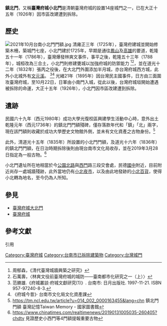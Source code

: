 {{tw monument
|name=臺灣府城小北門及鎮北門門額
|formername=
|image=臺灣府城小北門門額 (1835).jpg
|imagename=現存於臺南市文化局，道光15年（1835年）所立小北門門額
|othername=小北門門額、鎮北門門額
|formalname=
|level= 一般古物
|class=古物
|time=清[[雍正|雍正]]三年（1725年）
|location=臺南市公園北路與西門路三段
|open=
|cost=
|website=
|reg_url=https://nchdb.boch.gov.tw/assets/overview/antiquity/20190724000002
}}
'''鎮北門'''，又稱'''臺灣府城小北門'''是清朝臺灣府城的設置14座城門之一，已在大正十五年（1926年）因市區改建遭到拆除。

== 歷史 ==
[[File:2021年10月台南小北門門額.jpg|thumb]]
清雍正三年（1725年），臺灣府建城並開始修築木柵，築城門七座，小北門建於1725年，早期是通往[[鳳山區|鳳山]]及[[高雄市|高雄]]的要道，乾隆五十一年（1786年），臺灣爆發林爽文事件，事平之後，乾隆五十三年（1788年），城桓改為三合土，小北門則修建甕城以加強府城的防禦能力 <ref>周郁森，《清代臺灣城牆興築之研究》</ref><ref>石萬壽，〈林爽文役前臺灣府城的城防——臺南都市化研究之一（上）〉</ref>，並在道光十二年（1832年）張丙之役後，在大北門外圍添加半月城，亦台灣府城西方城，此外小北城外有[[文元溪|文元溪]]。 <ref>范勝雄.《府城叢談·府城文獻研究(1)》. 台南市: 日月出版社. 1997-11-21. ISBN 957-97240-8-3.</ref><ref>《府城今昔》· 台南市文化局文化資產課</ref>
光緒21年（1895年）因台灣民主國事件，日方由三面圍攻臺灣府城，至10月22日，日軍由小南門入城，從此以後，台灣府城垣開始遭遇被拆除的命運，大正十五年（1926年），小北門因市區改建遭到拆除。
== 遺跡 ==
民國六十九年（西元1980年）成功大學光復校區興建學生活動中心時，意外出土乾隆元年（西元1736年）的鎮北門門額殘碑，僅存落款年代和「鎮」「北」兩字，現在該門額則收藏於成功​大學歷史文物館外側，並未有文化資產之古物身份。<ref>https://tm.ncl.edu.tw/article?u=014_002_0000163455&lang=chn 鎮北門門額 臺灣記憶Taiwan Memory - 國家圖書館</ref>

此外，清道光十五年（1835年）所設置的小北門門額，及道光十六年（1836年）的鎮北門門額，在日治時期拆除後則由現台南市文化局收存，並在2019年3月28日指定為一般古物。<ref> https://www.chinatimes.com/realtimenews/20190131005035-260405?chdtv 見證歷史小西門等4門額提報重要古物</ref>

小北門遺址所在地相當於今[[公園北路|公園北路]]與[[臺北府城西門|西門]]路三段交會處，民德[[國中|國中]]附近，目前附近尚存一處城牆殘跡，此外當地仍有[[小北商場|小北夜市]]，以及由此地發跡的[[小北百貨|小北百貨]]，使得小北轉為地名，至今仍為人所知。

== 參見 ==
*[[臺灣府城大北門|臺灣府城大北門]]
*[[臺灣府城|臺灣府城]]

==參考文獻==
;引用
{{reflist}}

{{commonscat|Little North Gate of Tainan City}}
{{coord|23.0053076|120.2054014|display=title}}
{{臺灣府城}}

[[Category:臺灣府城|Category:臺灣府城]]
[[Category:台南市已拆除建築物|Category:台南市已拆除建築物]]
[[Category:台灣城門|Category:台灣城門]]